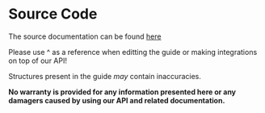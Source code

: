 # Source Code

The source documentation can be found [here](https://spider.infinitybots.gg/docs)

Please use ^ as a reference when editting the guide or making integrations on top of our API!

Structures present in the guide *may* contain inaccuracies. 

**No warranty is provided for any information presented here or any damagers caused by using our API and related documentation.**